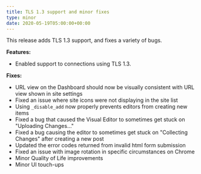 ```yaml
---
title: TLS 1.3 support and minor fixes
type: minor
date: 2020-05-19T05:00:00+00:00
---
```


This release adds TLS 1.3 support, and fixes a variety of bugs.

**Features:**

* Enabled support to connections using TLS 1.3.

**Fixes:**

* URL view on the Dashboard should now be visually consistent with URL view shown in site settings
* Fixed an issue where site icons were not displaying in the site list
* Using `_disable_add` now properly prevents editors from creating new items
* Fixed a bug that caused the Visual Editor to sometimes get stuck on "Uploading Changes…"
* Fixed a bug causing the editor to sometimes get stuck on "Collecting Changes" after creating a new post
* Updated the error codes returned from invalid html form submission
* Fixed an issue with image rotation in specific circumstances on Chrome
* Minor Quality of Life improvements
* Minor UI touch-ups